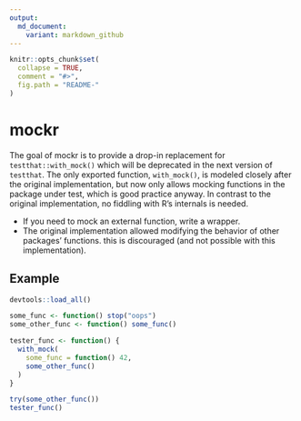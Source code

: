 ```yaml
---
output:
  md_document:
    variant: markdown_github
---
```


<!-- README.md is generated from README.Rmd. Please edit that file -->

```r
knitr::opts_chunk$set(
  collapse = TRUE,
  comment = "#>",
  fig.path = "README-"
)
```

# mockr

The goal of mockr is to provide a drop-in replacement for `testthat::with_mock()`
which will be deprecated in the next version of `testthat`. The only exported
function, `with_mock()`, is modeled closely after the original implementation,
but now only allows mocking functions in the package under test, which is
good practice anyway. In contrast to the original implementation, no fiddling
with R's internals is needed.

- If you need to mock an external function, write a wrapper.
- The original implementation allowed modifying the behavior of other packages'
  functions. this is discouraged (and not possible with this implementation).

## Example

```r
devtools::load_all()
```

```r
some_func <- function() stop("oops")
some_other_func <- function() some_func()

tester_func <- function() {
  with_mock(
    some_func = function() 42,
    some_other_func()
  )
}

try(some_other_func())
tester_func()
```
